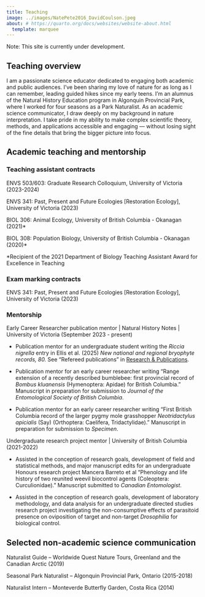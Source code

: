 ```yaml
---
title: Teaching
image: ../images/NatePete2016_DavidCoulson.jpeg
about: # https://quarto.org/docs/websites/website-about.html
  template: marquee
---
```


Note: This site is currently under development.

## Teaching overview

I am a passionate science educator dedicated to engaging both academic and public audiences. I’ve been sharing my love of nature for as long as I can remember, leading guided hikes since my early teens. I’m an alumnus of the Natural History Education program in Algonquin Provincial Park, where I worked for four seasons as a Park Naturalist. As an academic science communicator, I draw deeply on my background in nature interpretation. I take pride in my ability to make complex scientific theory, methods, and applications accessible and engaging — without losing sight of the fine details that bring the bigger picture into focus.

## Academic teaching and mentorship

### Teaching assistant contracts

ENVS 503/603: Graduate Research Colloquium, University of Victoria (2023-2024)

ENVS 341: Past, Present and Future Ecologies [Restoration Ecology], University of Victoria (2023) 

BIOL 306: Animal Ecology, University of British Columbia - Okanagan (2021)*

BIOL 308: Population Biology, University of British Columbia - Okanagan (2020)*

*Recipient of the 2021 Department of Biology Teaching Assistant Award for Excellence in Teaching

### Exam marking contracts

ENVS 341: Past, Present and Future Ecologies [Restoration Ecology], University of Victoria (2023) 

### Mentorship

Early Career Researcher publication mentor \| Natural History Notes \| University of Victoria (September 2023 - present)

- Publication mentor for an undergraduate student writing the *Riccia nigrella* entry in Ellis et al. (2025) *New national and regional bryophyte records, 80.* See "Refereed publications" in [Research & Publications](https://earley-birder.github.io/research/).

- Publication mentor for an early career researcher writing "Range extension of a recently described bumblebee: first provincial record of *Bombus kluanensis* (Hymenoptera: Apidae) for British Columbia." Manuscript in preparation for submission to *Journal of the Entomological Society of British Columbia*.

- Publication mentor for an early career researcher writing "First British Columbia record of the larger pygmy mole grasshopper *Neotridactylus apicialis* (Say) (Orthoptera: Caelifera, Tridactylidae)." Manuscript in preparation for submission to *Specimen*.

Undergraduate research project mentor \| University of British Columbia (2021-2022)

- Assisted in the conception of research goals, development of field and statistical methods, and major manuscript edits for an undergraduate Honours research project Mancera Barreto et al "Phenology and life history of two reunited weevil biocontrol agents (Coleoptera: Curculionidae)." Manuscript submitted to *Canadian Entomologist*.

- Assisted in the conception of research goals, development of laboratory methodology, and data analysis for an undergraduate directed studies research project investigating the non-consumptive effects of parasitoid presence on oviposition of target and non-target *Drosophilia* for biological control.

## Selected non-academic science communication

Naturalist Guide – Worldwide Quest Nature Tours, Greenland and the Canadian Arctic (2019)

Seasonal Park Naturalist – Algonquin Provincial Park, Ontario (2015-2018)

Naturalist Intern – Monteverde Butterfly Garden, Costa Rica (2014)
